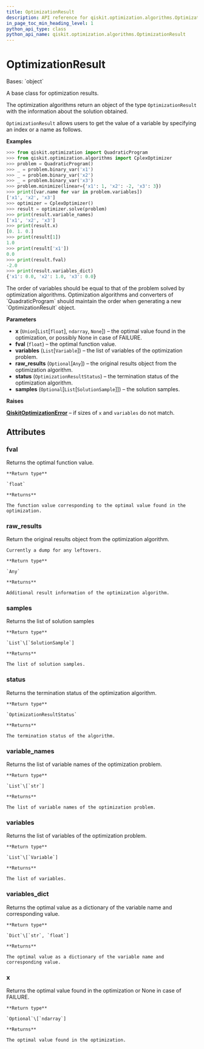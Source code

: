 ```yaml
---
title: OptimizationResult
description: API reference for qiskit.optimization.algorithms.OptimizationResult
in_page_toc_min_heading_level: 1
python_api_type: class
python_api_name: qiskit.optimization.algorithms.OptimizationResult
---
```


# OptimizationResult

<Class id="qiskit.optimization.algorithms.OptimizationResult" isDedicatedPage={true} github="https://github.com/qiskit-community/qiskit-aqua/tree/stable/0.9/qiskit/optimization/algorithms/optimization_algorithm.py" signature="OptimizationResult(x, fval, variables, status, raw_results=None, samples=None)">
  Bases: `object`

  A base class for optimization results.

  The optimization algorithms return an object of the type `OptimizationResult` with the information about the solution obtained.

  `OptimizationResult` allows users to get the value of a variable by specifying an index or a name as follows.

  **Examples**

  ```python
  >>> from qiskit.optimization import QuadraticProgram
  >>> from qiskit.optimization.algorithms import CplexOptimizer
  >>> problem = QuadraticProgram()
  >>> _ = problem.binary_var('x1')
  >>> _ = problem.binary_var('x2')
  >>> _ = problem.binary_var('x3')
  >>> problem.minimize(linear={'x1': 1, 'x2': -2, 'x3': 3})
  >>> print([var.name for var in problem.variables])
  ['x1', 'x2', 'x3']
  >>> optimizer = CplexOptimizer()
  >>> result = optimizer.solve(problem)
  >>> print(result.variable_names)
  ['x1', 'x2', 'x3']
  >>> print(result.x)
  [0. 1. 0.]
  >>> print(result[1])
  1.0
  >>> print(result['x1'])
  0.0
  >>> print(result.fval)
  -2.0
  >>> print(result.variables_dict)
  {'x1': 0.0, 'x2': 1.0, 'x3': 0.0}
  ```

  <Admonition title="Note" type="note">
    The order of variables should be equal to that of the problem solved by optimization algorithms. Optimization algorithms and converters of `QuadraticProgram` should maintain the order when generating a new `OptimizationResult` object.
  </Admonition>

  **Parameters**

  *   **x** (`Union`\[`List`\[`float`], `ndarray`, `None`]) – the optimal value found in the optimization, or possibly None in case of FAILURE.
  *   **fval** (`float`) – the optimal function value.
  *   **variables** (`List`\[`Variable`]) – the list of variables of the optimization problem.
  *   **raw\_results** (`Optional`\[`Any`]) – the original results object from the optimization algorithm.
  *   **status** (`OptimizationResultStatus`) – the termination status of the optimization algorithm.
  *   **samples** (`Optional`\[`List`\[`SolutionSample`]]) – the solution samples.

  **Raises**

  [**QiskitOptimizationError**](qiskit.optimization.QiskitOptimizationError "qiskit.optimization.QiskitOptimizationError") – if sizes of `x` and `variables` do not match.

  ## Attributes

  ### fval

  <Attribute id="qiskit.optimization.algorithms.OptimizationResult.fval">
    Returns the optimal function value.

    **Return type**

    `float`

    **Returns**

    The function value corresponding to the optimal value found in the optimization.
  </Attribute>

  ### raw\_results

  <Attribute id="qiskit.optimization.algorithms.OptimizationResult.raw_results">
    Return the original results object from the optimization algorithm.

    Currently a dump for any leftovers.

    **Return type**

    `Any`

    **Returns**

    Additional result information of the optimization algorithm.
  </Attribute>

  ### samples

  <Attribute id="qiskit.optimization.algorithms.OptimizationResult.samples">
    Returns the list of solution samples

    **Return type**

    `List`\[`SolutionSample`]

    **Returns**

    The list of solution samples.
  </Attribute>

  ### status

  <Attribute id="qiskit.optimization.algorithms.OptimizationResult.status">
    Returns the termination status of the optimization algorithm.

    **Return type**

    `OptimizationResultStatus`

    **Returns**

    The termination status of the algorithm.
  </Attribute>

  ### variable\_names

  <Attribute id="qiskit.optimization.algorithms.OptimizationResult.variable_names">
    Returns the list of variable names of the optimization problem.

    **Return type**

    `List`\[`str`]

    **Returns**

    The list of variable names of the optimization problem.
  </Attribute>

  ### variables

  <Attribute id="qiskit.optimization.algorithms.OptimizationResult.variables">
    Returns the list of variables of the optimization problem.

    **Return type**

    `List`\[`Variable`]

    **Returns**

    The list of variables.
  </Attribute>

  ### variables\_dict

  <Attribute id="qiskit.optimization.algorithms.OptimizationResult.variables_dict">
    Returns the optimal value as a dictionary of the variable name and corresponding value.

    **Return type**

    `Dict`\[`str`, `float`]

    **Returns**

    The optimal value as a dictionary of the variable name and corresponding value.
  </Attribute>

  ### x

  <Attribute id="qiskit.optimization.algorithms.OptimizationResult.x">
    Returns the optimal value found in the optimization or None in case of FAILURE.

    **Return type**

    `Optional`\[`ndarray`]

    **Returns**

    The optimal value found in the optimization.
  </Attribute>
</Class>

